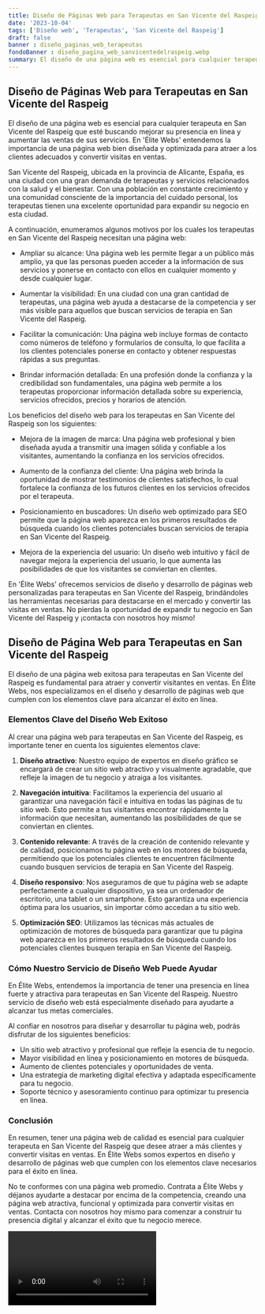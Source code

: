 ```yaml
---
title: Diseño de Páginas Web para Terapeutas en San Vicente del Raspeig
date: '2023-10-04'
tags: ['Diseño web', 'Terapeutas', 'San Vicente del Raspeig']
draft: false
banner : diseño_paginas_web_terapeutas
fondoBanner : diseño_pagina_web_sanvicentedelraspeig.webp
summary: El diseño de una página web es esencial para cualquier terapeuta en San Vicente del Raspeig que esté buscando mejorar su presencia en línea y aumentar las ventas de sus servicios. En 'Élite Webs' entendemos la importancia de una página web bien diseñada y optimizada para atraer a los clientes adecuados y convertir visitas en ventas. 
---
```


## Diseño de Páginas Web para Terapeutas en San Vicente del Raspeig

El diseño de una página web es esencial para cualquier terapeuta en San Vicente del Raspeig que esté buscando mejorar su presencia en línea y aumentar las ventas de sus servicios. En 'Élite Webs' entendemos la importancia de una página web bien diseñada y optimizada para atraer a los clientes adecuados y convertir visitas en ventas. 

San Vicente del Raspeig, ubicada en la provincia de Alicante, España, es una ciudad con una gran demanda de terapeutas y servicios relacionados con la salud y el bienestar. Con una población en constante crecimiento y una comunidad consciente de la importancia del cuidado personal, los terapeutas tienen una excelente oportunidad para expandir su negocio en esta ciudad.

A continuación, enumeramos algunos motivos por los cuales los terapeutas en San Vicente del Raspeig necesitan una página web:

- Ampliar su alcance: Una página web les permite llegar a un público más amplio, ya que las personas pueden acceder a la información de sus servicios y ponerse en contacto con ellos en cualquier momento y desde cualquier lugar.

- Aumentar la visibilidad: En una ciudad con una gran cantidad de terapeutas, una página web ayuda a destacarse de la competencia y ser más visible para aquellos que buscan servicios de terapia en San Vicente del Raspeig.

- Facilitar la comunicación: Una página web incluye formas de contacto como números de teléfono y formularios de consulta, lo que facilita a los clientes potenciales ponerse en contacto y obtener respuestas rápidas a sus preguntas.

- Brindar información detallada: En una profesión donde la confianza y la credibilidad son fundamentales, una página web permite a los terapeutas proporcionar información detallada sobre su experiencia, servicios ofrecidos, precios y horarios de atención.

Los beneficios del diseño web para los terapeutas en San Vicente del Raspeig son los siguientes:

- Mejora de la imagen de marca: Una página web profesional y bien diseñada ayuda a transmitir una imagen sólida y confiable a los visitantes, aumentando la confianza en los servicios ofrecidos.

- Aumento de la confianza del cliente: Una página web brinda la oportunidad de mostrar testimonios de clientes satisfechos, lo cual fortalece la confianza de los futuros clientes en los servicios ofrecidos por el terapeuta.

- Posicionamiento en buscadores: Un diseño web optimizado para SEO permite que la página web aparezca en los primeros resultados de búsqueda cuando los clientes potenciales buscan servicios de terapia en San Vicente del Raspeig.

- Mejora de la experiencia del usuario: Un diseño web intuitivo y fácil de navegar mejora la experiencia del usuario, lo que aumenta las posibilidades de que los visitantes se conviertan en clientes.

En 'Élite Webs' ofrecemos servicios de diseño y desarrollo de páginas web personalizadas para terapeutas en San Vicente del Raspeig, brindándoles las herramientas necesarias para destacarse en el mercado y convertir las visitas en ventas. No pierdas la oportunidad de expandir tu negocio en San Vicente del Raspeig y ¡contacta con nosotros hoy mismo!

<GifSeo />

<Cta />

## Diseño de Página Web para Terapeutas en San Vicente del Raspeig

El diseño de una página web exitosa para terapeutas en San Vicente del Raspeig es fundamental para atraer y convertir visitantes en ventas. En Élite Webs, nos especializamos en el diseño y desarrollo de páginas web que cumplen con los elementos clave para alcanzar el éxito en línea.

### Elementos Clave del Diseño Web Exitoso

Al crear una página web para terapeutas en San Vicente del Raspeig, es importante tener en cuenta los siguientes elementos clave:

1. **Diseño atractivo**: Nuestro equipo de expertos en diseño gráfico se encargará de crear un sitio web atractivo y visualmente agradable, que refleje la imagen de tu negocio y atraiga a los visitantes.

2. **Navegación intuitiva**: Facilitamos la experiencia del usuario al garantizar una navegación fácil e intuitiva en todas las páginas de tu sitio web. Esto permite a tus visitantes encontrar rápidamente la información que necesitan, aumentando las posibilidades de que se conviertan en clientes.

3. **Contenido relevante**: A través de la creación de contenido relevante y de calidad, posicionamos tu página web en los motores de búsqueda, permitiendo que los potenciales clientes te encuentren fácilmente cuando busquen servicios de terapia en San Vicente del Raspeig.

4. **Diseño responsivo**: Nos aseguramos de que tu página web se adapte perfectamente a cualquier dispositivo, ya sea un ordenador de escritorio, una tablet o un smartphone. Esto garantiza una experiencia óptima para los usuarios, sin importar cómo accedan a tu sitio web.

5. **Optimización SEO**: Utilizamos las técnicas más actuales de optimización de motores de búsqueda para garantizar que tu página web aparezca en los primeros resultados de búsqueda cuando los potenciales clientes busquen terapia en San Vicente del Raspeig.

### Cómo Nuestro Servicio de Diseño Web Puede Ayudar

En Élite Webs, entendemos la importancia de tener una presencia en línea fuerte y atractiva para terapeutas en San Vicente del Raspeig. Nuestro servicio de diseño web está especialmente diseñado para ayudarte a alcanzar tus metas comerciales.

Al confiar en nosotros para diseñar y desarrollar tu página web, podrás disfrutar de los siguientes beneficios:

- Un sitio web atractivo y profesional que refleje la esencia de tu negocio.
- Mayor visibilidad en línea y posicionamiento en motores de búsqueda.
- Aumento de clientes potenciales y oportunidades de venta.
- Una estrategia de marketing digital efectiva y adaptada específicamente para tu negocio.
- Soporte técnico y asesoramiento continuo para optimizar tu presencia en línea.

### Conclusión

En resumen, tener una página web de calidad es esencial para cualquier terapeuta en San Vicente del Raspeig que desee atraer a más clientes y convertir visitas en ventas. En Élite Webs somos expertos en diseño y desarrollo de páginas web que cumplen con los elementos clave necesarios para el éxito en línea.

No te conformes con una página web promedio. Contrata a Élite Webs y déjanos ayudarte a destacar por encima de la competencia, creando una página web atractiva, funcional y optimizada para convertir visitas en ventas. Contacta con nosotros hoy mismo para comenzar a construir tu presencia digital y alcanzar el éxito que tu negocio merece.

<Video />

<CtaBot job='Terapeutas' city='San Vicente del Raspeig'/>

<Gmaps query='San Vicente del Raspeig+españa+maps' />